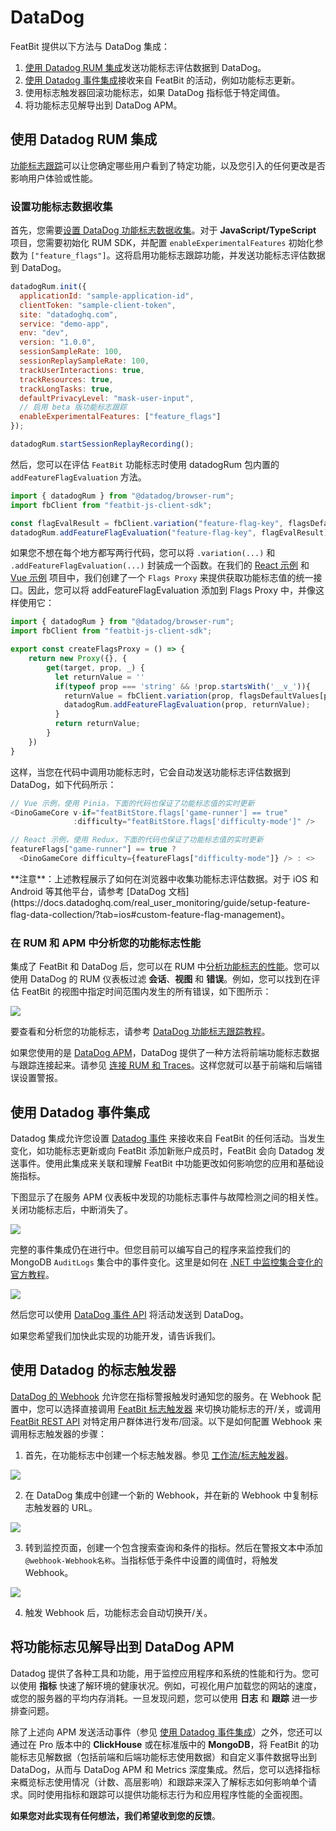
# DataDog

FeatBit 提供以下方法与 DataDog 集成：

1. [使用 Datadog RUM 集成](https://docs.datadoghq.com/real_user_monitoring/guide/setup-feature-flag-data-collection/?tab=browser#analyze-your-feature-flag-performance-in-rum)发送功能标志评估数据到 DataDog。
2. [使用 Datadog 事件集成](https://docs.datadoghq.com/api/?lang=bash#events)接收来自 FeatBit 的活动，例如功能标志更新。
3. 使用标志触发器回滚功能标志，如果 DataDog 指标低于特定阈值。
4. 将功能标志见解导出到 DataDog APM。

## 使用 Datadog RUM 集成

[功能标志跟踪](https://docs.datadoghq.com/real_user_monitoring/feature_flag_tracking/)可以让您确定哪些用户看到了特定功能，以及您引入的任何更改是否影响用户体验或性能。

### 设置功能标志数据收集

首先，您需要[设置 DataDog 功能标志数据收集](https://docs.datadoghq.com/real_user_monitoring/guide/setup-feature-flag-data-collection)。对于 **JavaScript/TypeScript** 项目，您需要初始化 RUM SDK，并配置 `enableExperimentalFeatures` 初始化参数为 `["feature_flags"]`。这将启用功能标志跟踪功能，并发送功能标志评估数据到 DataDog。

```javascript
datadogRum.init({
  applicationId: "sample-application-id",
  clientToken: "sample-client-token",
  site: "datadoghq.com",
  service: "demo-app",
  env: "dev",
  version: "1.0.0",
  sessionSampleRate: 100,
  sessionReplaySampleRate: 100,
  trackUserInteractions: true,
  trackResources: true,
  trackLongTasks: true,
  defaultPrivacyLevel: "mask-user-input",
  // 启用 beta 版功能标志跟踪
  enableExperimentalFeatures: ["feature_flags"]
});

datadogRum.startSessionReplayRecording();
```

然后，您可以在评估 `FeatBit` 功能标志时使用 datadogRum 包内置的 `addFeatureFlagEvaluation` 方法。

```javascript
import { datadogRum } from "@datadog/browser-rum";
import fbClient from "featbit-js-client-sdk";

const flagEvalResult = fbClient.variation("feature-flag-key", flagsDefaultValues[prop] || '')
datadogRum.addFeatureFlagEvaluation("feature-flag-key", flagEvalResult);
```

如果您不想在每个地方都写两行代码，您可以将 `.variation(...)` 和 `.addFeatureFlagEvaluation(...)` 封装成一个函数。在我们的 [React 示例](https://github.com/featbit/featbit-samples/blob/main/samples/dino-game/interactive-demo-react/src/featBit/featBitSlice.js) 和 [Vue 示例](https://github.com/featbit/featbit-samples/blob/main/samples/dino-game/interactive-demo-vue/src/featbit.js) 项目中，我们创建了一个 `Flags Proxy` 来提供获取功能标志值的统一接口。因此，您可以将 addFeatureFlagEvaluation 添加到 Flags Proxy 中，并像这样使用它：

```javascript
import { datadogRum } from "@datadog/browser-rum";
import fbClient from "featbit-js-client-sdk";

export const createFlagsProxy = () => {
    return new Proxy({}, {
        get(target, prop, _) {
          let returnValue = ''
          if(typeof prop === 'string' && !prop.startsWith('__v_')){
            returnValue = fbClient.variation(prop, flagsDefaultValues[prop] || '');
            datadogRum.addFeatureFlagEvaluation(prop, returnValue);
          }
          return returnValue;
        }
    })
}
```

这样，当您在代码中调用功能标志时，它会自动发送功能标志评估数据到 DataDog，如下代码所示：

```javascript
// Vue 示例，使用 Pinia，下面的代码也保证了功能标志值的实时更新
<DinoGameCore v-if="featBitStore.flags['game-runner'] == true"
              :difficulty="featBitStore.flags['difficulty-mode']" />

// React 示例，使用 Redux，下面的代码也保证了功能标志值的实时更新
featureFlags["game-runner"] == true ? 
  <DinoGameCore difficulty={featureFlags["difficulty-mode"]} /> : <>

```


<Callout type="info">
**注意**：上述教程展示了如何在浏览器中收集功能标志评估数据。对于 iOS 和 Android 等其他平台，请参考 [DataDog 文档](https://docs.datadoghq.com/real_user_monitoring/guide/setup-feature-flag-data-collection/?tab=ios#custom-feature-flag-management)。
</Callout>


### 在 RUM 和 APM 中分析您的功能标志性能


集成了 FeatBit 和 DataDog 后，您可以在 RUM 中[分析功能标志的性能](https://docs.datadoghq.com/real_user_monitoring/guide/setup-feature-flag-data-collection/?tab=browser#analyze-your-feature-flag-performance-in-rum)。您可以使用 DataDog 的 RUM 仪表板过滤 **会话**、**视图** 和 **错误**。例如，您可以找到在评估 FeatBit 的视图中指定时间范围内发生的所有错误，如下图所示：

![](../integrations/assets/datadog/filter-errors-with-feature-flag-in-rum.webp)

要查看和分析您的功能标志，请参考 [DataDog 功能标志跟踪教程](https://docs.datadoghq.com/real_user_monitoring/feature_flag_tracking/#view-your-feature-flags)。

如果您使用的是 [DataDog APM](https://www.datadoghq.com/product/apm/)，DataDog 提供了一种方法将前端功能标志数据与跟踪连接起来。请参见 [连接 RUM 和 Traces](https://docs.datadoghq.com/real_user_monitoring/connect_rum_and_traces/?tab=browserrum)。这样您就可以基于前端和后端错误设置警报。

## 使用 Datadog 事件集成

Datadog 集成允许您设置 [Datadog 事件](https://docs.datadoghq.com/api) 来接收来自 FeatBit 的任何活动。当发生变化，如功能标志更新或向 FeatBit 添加新账户成员时，FeatBit 会向 Datadog 发送事件。使用此集成来关联和理解 FeatBit 中功能更改如何影响您的应用和基础设施指标。

下图显示了在服务 APM 仪表板中发现的功能标志事件与故障检测之间的相关性。关闭功能标志后，中断消失了。

![](../integrations/assets/datadog/dashboard-apm-error-turn-off-events.png)

完整的事件集成仍在进行中。但您目前可以编写自己的程序来监控我们的 MongoDB `AuditLogs` 集合中的事件变化。这里是如何在 [.NET 中监控集合变化的官方教程](https://mongodb.github.io/mongo-csharp-driver/2.7/reference/driver/change_streams/)。

![](../integrations/assets/datadog/mongodb-auditlog-collection.png)

然后您可以使用 [DataDog 事件 API](https://docs.datadoghq.com/api/latest/events/#post-an-event) 将活动发送到 DataDog。

<Callout type="info" emoji='💡'>
如果您希望我们加快此实现的功能开发，请告诉我们。
</Callout>


## 使用 Datadog 的标志触发器

[DataDog 的 Webhook](https://docs.datadoghq.com/integrations/webhooks/) 允许您在指标警报触发时通知您的服务。在 Webhook 配置中，您可以选择直接调用 [FeatBit 标志触发器](../feature-flags/feature-workflow/flag-triggers) 来切换功能标志的开/关，或调用 [FeatBit REST API](../api-docs/using-featbit-rest-api) 对特定用户群体进行发布/回滚。以下是如何配置 Webhook 来调用标志触发器的步骤：

1. 首先，在功能标志中创建一个标志触发器。参见 [工作流/标志触发器](/feature-flags/feature-workflow/flag-triggers)。

![](../integrations/assets/datadog/flag-trigger.png)

2. 在 DataDog 集成中创建一个新的 Webhook，并在新的 Webhook 中复制标志触发器的 URL。

![](../integrations/assets/datadog/create-webhook.png)

3. 转到监控页面，创建一个包含搜索查询和条件的指标。然后在警报文本中添加 `@webhook-Webhook名称`。当指标低于条件中设置的阈值时，将触发 Webhook。

![](../integrations/assets/datadog/monitor-notify-team.png)

4. 触发 Webhook 后，功能标志会自动切换开/关。

## 将功能标志见解导出到 DataDog APM

Datadog 提供了各种工具和功能，用于监控应用程序和系统的性能和行为。您可以使用 **指标** 快速了解环境的健康状况。例如，可视化用户加载您的网站的速度，或您的服务器的平均内存消耗。一旦发现问题，您可以使用 **日志** 和 **跟踪** 进一步排查问题。

除了上述向 APM 发送活动事件（参见 [使用 Datadog 事件集成](#使用-datadog-事件集成)）之外，您还可以通过在 Pro 版本中的 **ClickHouse** 或在标准版中的 **MongoDB**，将 FeatBit 的功能标志见解数据（包括前端和后端功能标志使用数据）和自定义事件数据导出到 DataDog，从而与 DataDog APM 和 Metrics 深度集成。然后，您可以选择指标来概览标志使用情况（计数、高层影响）和跟踪来深入了解标志如何影响单个请求。同时使用指标和跟踪可以提供功能标志行为和应用程序性能的全面视图。

**如果您对此实现有任何想法，我们希望收到您的反馈**。